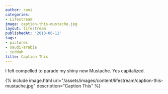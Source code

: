 ```yaml
---
author: rami
categories:
- Lifestream
image: caption-this-mustache.jpg
layout: lifestream
publishedAt: '2013-06-11'
tags:
- pictures
- saudi-arabia
- jeddah
title: Caption This
---
```


I felt compelled to parade my shiny new Mustache. Yes capitalized.

{% include image.html url="/assets/images/content/lifestream/caption-this-mustache.jpg" description="Caption This" %}